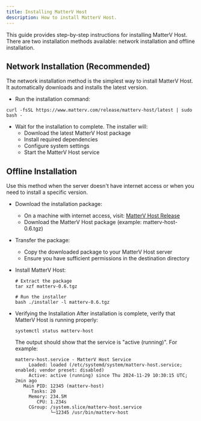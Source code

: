 ```yaml
---
title: Installing MatterV Host
description: How to install MatterV Host.
---
```


This guide provides step-by-step instructions for installing MatterV Host. There are two installation methods available: network installation and offline installation.

## Network Installation (Recommended)
The network installation method is the simplest way to install MatterV Host. It automatically downloads and installs the latest version.
* Run the installation command:

```shell
curl -fsSL https://www.matterv.com/release/matterv-host/latest | sudo bash -
```

* Wait for the installation to complete. The installer will:
  * Download the latest MatterV Host package
  * Install required dependencies
  * Configure system settings
  * Start the MatterV Host service

## Offline Installation
Use this method when the server doesn't have internet access or when you need to install a specific version.

* Download the installation package:
  * On a machine with internet access, visit: [MatterV Host Release](https://www.matterv.com/release/matterv-host/latest)
  * Download the MatterV Host package (example: matterv-host-0.6.tgz)

* Transfer the package:

  * Copy the downloaded package to your MatterV Host server
  * Ensure you have sufficient permissions in the destination directory

* Install MatterV Host:
  ```shell
  # Extract the package
  tar xzf matterv-0.6.tgz

  # Run the installer
  bash ./installer -l matterv-0.6.tgz
  ```

* Verifying the Installation
After installation is complete, verify that MatterV Host is running properly:
  ```shell
  systemctl status matterv-host
  ```
  The output should show that the service is "active (running)". For example:
  ```text
  matterv-host.service - MatterV Host Service
       Loaded: loaded (/etc/systemd/system/matterv-host.service; enabled; vendor preset: disabled)
       Active: active (running) since Thu 2024-11-29 10:30:15 UTC; 2min ago
     Main PID: 12345 (matterv-host)
        Tasks: 20
       Memory: 234.5M
          CPU: 1.234s
       CGroup: /system.slice/matterv-host.service
               └─12345 /usr/bin/matterv-host
  ```

